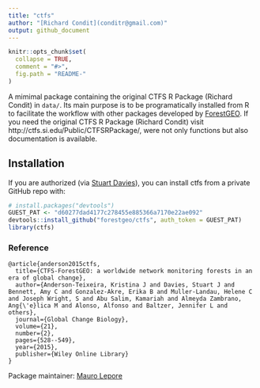 ```yaml
---
title: "ctfs"
author: "[Richard Condit](conditr@gmail.com)"
output: github_document
---
```


<!-- README.md is generated from README.Rmd. Please edit that file -->

```r
knitr::opts_chunk$set(
  collapse = TRUE,
  comment = "#>",
  fig.path = "README-"
)
```

A mimimal package containing the original CTFS R Package (Richard Condit) in `data/`. Its main purpose is to be programatically installed from R to facilitate the workflow with other packages developed by [ForestGEO](http://www.forestgeo.si.edu/). If you need the original CTFS R Package (Richard Condit) visit http://ctfs.si.edu/Public/CTFSRPackage/, were not only functions but also documentation is available.

## Installation

If you are authorized (via [Stuart Davies](daviess@si.edu)), you can install ctfs from a private GitHub repo with:

```R
# install.packages("devtools")
GUEST_PAT <- "d60277dad4177c278455e885366a7170e22ae092"
devtools::install_github("forestgeo/ctfs", auth_token = GUEST_PAT)
library(ctfs)
```

### Reference

```
@article{anderson2015ctfs,
  title={CTFS-ForestGEO: a worldwide network monitoring forests in an era of global change},
  author={Anderson-Teixeira, Kristina J and Davies, Stuart J and Bennett, Amy C and Gonzalez-Akre, Erika B and Muller-Landau, Helene C and Joseph Wright, S and Abu Salim, Kamariah and Almeyda Zambrano, Ang{\'e}lica M and Alonso, Alfonso and Baltzer, Jennifer L and others},
  journal={Global Change Biology},
  volume={21},
  number={2},
  pages={528--549},
  year={2015},
  publisher={Wiley Online Library}
}
```

Package maintainer: [Mauro Lepore](maurolepore@gmail.com)
